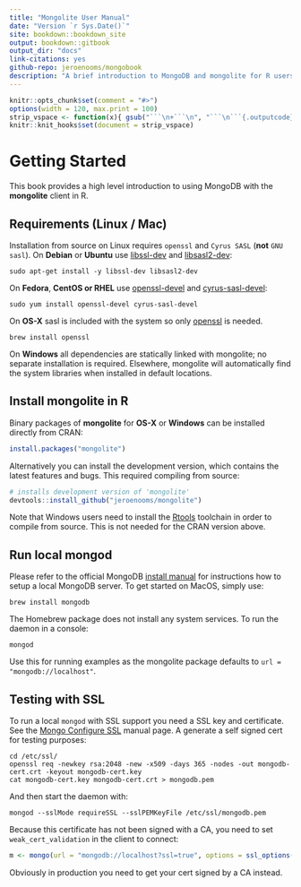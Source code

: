 ```yaml
--- 
title: "Mongolite User Manual"
date: "Version `r Sys.Date()`"
site: bookdown::bookdown_site
output: bookdown::gitbook
output_dir: "docs"
link-citations: yes
github-repo: jeroenooms/mongobook
description: "A brief introduction to MongoDB and mongolite for R users"
---
```


```r
knitr::opts_chunk$set(comment = "#>")
options(width = 120, max.print = 100)
strip_vspace <- function(x){ gsub("```\n+```\n", "```\n```{.outputcode}\n", x) }
knitr::knit_hooks$set(document = strip_vspace)
```


# Getting Started

This book provides a high level introduction to using MongoDB with the **mongolite** client in R. 

## Requirements (Linux / Mac)

Installation from source on Linux requires `openssl` and `Cyrus SASL` (**not** `GNU sasl`). On __Debian__ or __Ubuntu__ use [libssl-dev](https://packages.debian.org/testing/libssl-dev) and [libsasl2-dev](https://packages.debian.org/testing/libsasl2-dev):

```
sudo apt-get install -y libssl-dev libsasl2-dev
```

On __Fedora__, __CentOS or RHEL__ use [openssl-devel](https://apps.fedoraproject.org/packages/openssl-devel) and [cyrus-sasl-devel](https://apps.fedoraproject.org/packages/cyrus-sasl-devel):

```
sudo yum install openssl-devel cyrus-sasl-devel
````

On __OS-X__ sasl is included with the system so only [openssl](https://github.com/Homebrew/homebrew-core/blob/master/Formula/openssl.rb) is needed.

```
brew install openssl
```

On __Windows__ all dependencies are statically linked with mongolite; no separate installation is required.
Elsewhere, mongolite will automatically find the system libraries when installed in default locations.


## Install mongolite in R

Binary packages of **mongolite** for __OS-X__ or __Windows__ can be installed directly from CRAN:

```r
install.packages("mongolite")
```

Alternatively you can install the development version, which contains the latest features and bugs. This required compiling from source:

```r
# installs development version of 'mongolite'
devtools::install_github("jeroenooms/mongolite")
```

Note that Windows users need to install the [Rtools](https://cran.r-project.org/bin/windows/Rtools/) toolchain in order to compile from source. This is not needed for the CRAN version above.

## Run local mongod

Please refer to the official MongoDB [install manual](https://docs.mongodb.com/manual/installation/) for
instructions how to setup a local MongoDB server. To get started on MacOS, simply use:

```
brew install mongodb
```

The Homebrew package does not install any system services. To run the daemon in a console:

```
mongod
```

Use this for running examples as the mongolite package defaults to ` url = "mongodb://localhost"`.

## Testing with SSL

To run a local `mongod` with SSL support you need a SSL key and certificate. See the
[Mongo Configure SSL](https://docs.mongodb.com/manual/tutorial/configure-ssl/) manual page.
A generate a self signed cert for testing purposes:

```
cd /etc/ssl/
openssl req -newkey rsa:2048 -new -x509 -days 365 -nodes -out mongodb-cert.crt -keyout mongodb-cert.key
cat mongodb-cert.key mongodb-cert.crt > mongodb.pem
```

And then start the daemon with:

```
mongod --sslMode requireSSL --sslPEMKeyFile /etc/ssl/mongodb.pem
```

Because this certificate has not been signed with a CA, you need to set `weak_cert_validation` in the client
to connect:

```r
m <- mongo(url = "mongodb://localhost?ssl=true", options = ssl_options(weak_cert_validation = T))
```

Obviously in production you need to get your cert signed by a CA instead.
